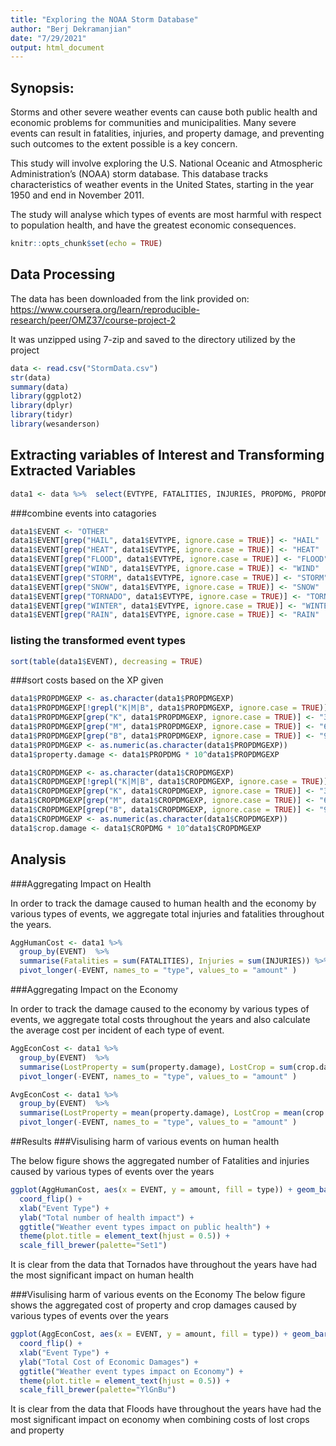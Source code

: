 ```yaml
---
title: "Exploring the NOAA Storm Database"
author: "Berj Dekramanjian"
date: "7/29/2021"
output: html_document
---
```


## Synopsis:

Storms and other severe weather events can cause both public health and economic problems for communities and municipalities. Many severe events can result in fatalities, injuries, and property damage, and preventing such outcomes to the extent possible is a key concern.


This study will involve exploring the U.S. National Oceanic and Atmospheric Administration's (NOAA) storm database. This database tracks characteristics of  weather events in the United States, starting in the year 1950 and end in November 2011.

The study will analyse which types of events  are most harmful with respect to population health, and have the greatest economic consequences.

```r
knitr::opts_chunk$set(echo = TRUE)
```

## Data Processing 

The data has been downloaded from the link provided on: <https://www.coursera.org/learn/reproducible-research/peer/OMZ37/course-project-2>

It was unzipped using 7-zip and saved to the directory utilized by the project

```r
data <- read.csv("StormData.csv")
str(data)
summary(data)
library(ggplot2)
library(dplyr)
library(tidyr)
library(wesanderson)
```


## Extracting variables of Interest  and Transforming Extracted Variables

```r
data1 <- data %>%  select(EVTYPE, FATALITIES, INJURIES, PROPDMG, PROPDMGEXP, CROPDMG, CROPDMGEXP)

```
###combine events into catagories
```r
data1$EVENT <- "OTHER"
data1$EVENT[grep("HAIL", data1$EVTYPE, ignore.case = TRUE)] <- "HAIL"
data1$EVENT[grep("HEAT", data1$EVTYPE, ignore.case = TRUE)] <- "HEAT"
data1$EVENT[grep("FLOOD", data1$EVTYPE, ignore.case = TRUE)] <- "FLOOD"
data1$EVENT[grep("WIND", data1$EVTYPE, ignore.case = TRUE)] <- "WIND"
data1$EVENT[grep("STORM", data1$EVTYPE, ignore.case = TRUE)] <- "STORM"
data1$EVENT[grep("SNOW", data1$EVTYPE, ignore.case = TRUE)] <- "SNOW"
data1$EVENT[grep("TORNADO", data1$EVTYPE, ignore.case = TRUE)] <- "TORNADO"
data1$EVENT[grep("WINTER", data1$EVTYPE, ignore.case = TRUE)] <- "WINTER"
data1$EVENT[grep("RAIN", data1$EVTYPE, ignore.case = TRUE)] <- "RAIN"
```
### listing the transformed event types 
```r
sort(table(data1$EVENT), decreasing = TRUE)
```
###sort costs based on the XP given
```r
data1$PROPDMGEXP <- as.character(data1$PROPDMGEXP)
data1$PROPDMGEXP[!grepl("K|M|B", data1$PROPDMGEXP, ignore.case = TRUE)] <- 0 # everything exept K,M,B is dollar
data1$PROPDMGEXP[grep("K", data1$PROPDMGEXP, ignore.case = TRUE)] <- "3"
data1$PROPDMGEXP[grep("M", data1$PROPDMGEXP, ignore.case = TRUE)] <- "6"
data1$PROPDMGEXP[grep("B", data1$PROPDMGEXP, ignore.case = TRUE)] <- "9"
data1$PROPDMGEXP <- as.numeric(as.character(data1$PROPDMGEXP))
data1$property.damage <- data1$PROPDMG * 10^data1$PROPDMGEXP

data1$CROPDMGEXP <- as.character(data1$CROPDMGEXP)
data1$CROPDMGEXP[!grepl("K|M|B", data1$CROPDMGEXP, ignore.case = TRUE)] <- 0 # everything exept K,M,B is dollar
data1$CROPDMGEXP[grep("K", data1$CROPDMGEXP, ignore.case = TRUE)] <- "3"
data1$CROPDMGEXP[grep("M", data1$CROPDMGEXP, ignore.case = TRUE)] <- "6"
data1$CROPDMGEXP[grep("B", data1$CROPDMGEXP, ignore.case = TRUE)] <- "9"
data1$CROPDMGEXP <- as.numeric(as.character(data1$CROPDMGEXP))
data1$crop.damage <- data1$CROPDMG * 10^data1$CROPDMGEXP
```

## Analysis 

###Aggregating Impact on Health

In order to track the damage caused to human health and the economy by various types of events, we aggregate total injuries and fatalities throughout the years.

```r
AggHumanCost <- data1 %>%  
  group_by(EVENT)  %>% 
  summarise(Fatalities = sum(FATALITIES), Injuries = sum(INJURIES)) %>% 
  pivot_longer(-EVENT, names_to = "type", values_to = "amount" )

```

###Aggregating Impact on the Economy

In order to track the damage caused to the economy by various types of events, we aggregate total costs throughout the years and also calculate the average cost per incident of each type of event.

```r
AggEconCost <- data1 %>%  
  group_by(EVENT)  %>% 
  summarise(LostProperty = sum(property.damage), LostCrop = sum(crop.damage)) %>% 
  pivot_longer(-EVENT, names_to = "type", values_to = "amount" )

AvgEconCost <- data1 %>%  
  group_by(EVENT)  %>% 
  summarise(LostProperty = mean(property.damage), LostCrop = mean(crop.damage)) %>% 
  pivot_longer(-EVENT, names_to = "type", values_to = "amount" )
```


##Results
###Visulising  harm of various events on human health

The below figure shows the aggregated number of Fatalities and injuries caused by various types of events over the years

``` r
ggplot(AggHumanCost, aes(x = EVENT, y = amount, fill = type)) + geom_bar(stat = "identity") +
  coord_flip() +
  xlab("Event Type") + 
  ylab("Total number of health impact") +
  ggtitle("Weather event types impact on public health") +
  theme(plot.title = element_text(hjust = 0.5)) +
  scale_fill_brewer(palette="Set1")
```

It is clear from the data that Tornados have throughout the years have had the most significant impact on human health

###Visulising  harm of various events on the Economy
The below figure shows the aggregated cost of property and crop damages caused by various types of events over the years

``` r
ggplot(AggEconCost, aes(x = EVENT, y = amount, fill = type)) + geom_bar(stat = "identity") +
  coord_flip() +
  xlab("Event Type") + 
  ylab("Total Cost of Economic Damages") +
  ggtitle("Weather event types impact on Economy") +
  theme(plot.title = element_text(hjust = 0.5)) +
  scale_fill_brewer(palette="YlGnBu")
```


It is clear from the data that Floods have throughout the years have had the most significant impact on economy when combining costs of lost crops and property



